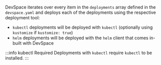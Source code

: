 DevSpace iterates over every item in the `deployments` array defined in the `devspace.yaml` and deploys each of the deployments using the respective deployment tool:
- `kubectl` deployments will be deployed with `kubectl` (optionally using `kustomize` if `kustomize: true`)
- `helm` deployments will be deployed with the `helm` client that comes in-built with DevSpace

:::info kubectl Required
Deployments with `kubectl` require `kubectl` to be installed.
:::
